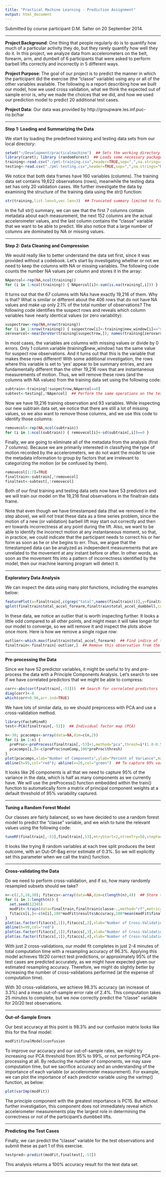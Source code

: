 ```yaml
---
title: "Practical Machine Learning - Prediction Assignment"
output: html_document
---
```


Submitted by course participant D.M. Salter on 20 September 2014.

<hr>

**Project Background**: One thing that people regularly do is to quantify how much of a particular activity they do, but they rarely quantify how well they do it. In this project, we analyze data from accelerometers on the belt, forearm, arm, and dumbell of 6 participants that were asked to perform barbell lifts correctly and incorrectly in 5 different ways. 

**Project Purpose**: The goal of our project is to predict the manner in which the participant did the exercise (the "classe" variable) using any or all of the other variables available. The following is a report describing how we built our model, how we used cross validation, what we think the expected out of sample error is, why we made the choices that we did, and how we used our prediction model to predict 20 additional test cases. 

**Project Data**: Our data was provided by http://groupware.les.inf.puc-rio.br/har

<hr>

**Step 1: Loading and Summarizing the Data**

We start by loading the predefined training and testing data sets from our local directory:

```r
setwd("~/Development/practicalmachine")  ## Sets the working directory
library(caret); library (randomForest)  ## Loads some necessary packages
training<-read.csv("./pml-training.csv",header=TRUE,sep=",",na.strings="NA")  ## Reads in the training data set
testing<-read.csv("./pml-testing.csv",header=TRUE,sep=",",na.strings="NA")  ## Reads in the testing data set
```

We notice that both data frames have 160 variables (columns). The training data set contains 19,622 observations (rows), meanwhile the testing data set has only 20 validation cases. We further investigate the data by examining the structure of the training data using the str() function:

```r
str(training,list.len=5,vec.len=3)  ## Truncated summary limited to first 5 columns of the training data frame
```
In the full str() summary, we can see that the first 7 columns contain metadata about each measurement, the next 152 columns are the actual accelerometer values, and the last column contains the "classe" variable that we want to be able to predict. We also notice that a large number of columns are dominated by NA or missing values.

<hr>

**Step 2: Data Cleaning and Compression**

We would really like to better understand the data set first, since it was provided without a codebook. Let's start by investigating whether or not we need to keep the columns with NA or missing variables. The following code counts the number NA values per column and stores it in the array:

```r
NApercol<-rep(NA,ncol(training))
for (i in 1:ncol(training)) { NApercol[i]<-sum(is.na(training[,i])) }
```

It turns out that the 67 columns with NAs have exactly 19,216 of them. Why is that? What is similar or different about the 406 rows that do not have NA values and make up only 2.1% of the total number of observations? The following code identifies the suspect rows and reveals which column variables have nearly identical values (or zero variability):

```r
suspectrow<-rep(NA,nrow(training))
for (i in 1:nrow(training)) { suspectrow[i]<-training$new_window[i]=="yes" }
zerovarcol<-nearZeroVar(training[suspectrow,]); names(training[zerovarcol])
```

In most cases, the variables are columns with missing values or divide by 0 errors. Only 1 column variable (training$new_window) has the same value for suspect row observations. And it turns out that this is the variable that makes these rows different! With some additional investigation, the rows where this variable is set to 'yes' appear to be summary entries, and are fundamentally different than the other 19,216 rows that are instantaneous measurements of motion. Thus, we will remove these rows (and the columns with NA values) from the training data set using the following code:

```r
subtrain<-training[!suspectrow,NApercol==0]
subtest<-testing[,!NApercol]  ## Perform the same operations on the testing data set
```

Now we have 19,216 training observation and 93 variables. While inspecting our new subtrain data set, we notice that there are still a lot of missing values, so we also want to remove those columns, and we use this code to identify those columns:

```r
removecol<-rep(NA,ncol(subtrain))
for (i in 1:ncol(subtrain)) { removecol[i]<-sd(subtrain[,i])==0 }
```

Finally, we are going to eliminate all of the metadata from the analysis (first 7 columns). Because we are primarily interested in classifying the type of motion recorded by the accelerometers, we do not want the model to use the metadata information to group by factors that are irrelevant to categorizing the motion (or be confused by them).

```r
removecol[1:7]=TRUE
finaltrain<-subtrain[,!removecol]
finaltest<-subtest[,!removecol]
```

Both of our final training and testing data sets now have 53 predictors and we will train our model on the 19,216 final observations in the finaltrain data frame.

Note that even though we have timestamped data (that we removed in the step above), we will _not_ treat these data as a time series problem, since the motion of a new (or validation) barbell lift may start out correctly and then err towards incorrectness at any point during the lift. Also, we want to be able to identify the incorrect motion at any instantaneous moment, so that, in practice, we could indicate that the participant needs to correct his or her form as soon as he or she begins to err. Thus, we argue that the timestamped data can be analyzed as independent measurements that are unrelated to the movement at any instant before or after. In other words, as soon as the movement fits into a pattern of incorrectness identified by the model, then our machine learning program will detect it.

<hr>

**Exploratory Data Analysis**

We can inspect the data using many plot functions, including the examples below:

```r
featurePlot(x=finaltrain[,c(grep("total",names(finaltrain)))],y=finaltrain$classe,plot="pairs",main="Comparing Predictors")
qplot(finaltrain$total_accel_forearm,finaltrain$total_accel_dumbbell,colour=finaltrain$classe,main="Identifying Outliers")
```

In these data, we notice an outlier that is worth inspecting further. It looks a little odd compared to all other points, and might mean it will take longer for our model to converge, so we will remove it and inspect the plots above once more. Here is how we remove a single rogue row:

```r
outlier<-which.max(finaltrain$total_accel_forearm)  ## Find indice of the outlying point
finaltrain<-finaltrain[-outlier,]  ## Remove this observation from the training set
```

<hr>

**Pre-processing the Data**

Since we have 52 predictor variables, it might be useful to try and pre-process the data with a Principle Components Analysis. Let's search to see if we have correlated predictors that we might be able to compress:

```r
corr<-abs(cor(finaltrain[,-53]))  ## Search for correlated predictors
diag(corr)<-0
which(corr>0.90,arr.ind=TRUE)
```

We have lots of similar data, so we should preprocess with PCA and use a cross-validation method.

```r
library(FactoMineR)
test<-PCA(finaltrain[,-53])  ## Individual factor map (PCA)
```

```r
n<-30; pcacomps<-array(data=NA,dim=c(n,2))
for (i in 1:n) {
  preProc<-preProcess(finaltrain[,-53]+1,method="pca",thresh=i*(1.0-0.5)/(n+1)+0.5)
  pcacomps[i,]<-c(preProc$numComp,100*preProc$thresh)
}
plot(pcacomps,xlab="Number of Components",ylab="Percent of Variance",main="How many Principle Components are Necessary?")
abline(h=95,col="red"); abline(v=26,col="green")  ## To capture 95% variability (default)
```

It looks like 26 components is all that we need to capture 95% of the variance in the data, which is half as many components as we currently have. We will use the preProcess() function embedded within the train() function to automatically form a matrix of principal component weights at a default threshold of 95% variability captured.

<hr>

**Tuning a Random Forest Model**

Our classes are fairly balanced, so we have decided to use a random forest model to predict the "classe" variable, and we wish to tune the relevant values using the following code:

```r
tuneRF(finaltrain[,-53],finaltrain[,53],mtryStart=2,ntreeTry=50,stepFactor=2,improve=0.01,trace=TRUE,plot=TRUE,doBest=TRUE)
```

It looks like trying 8 random variables at each tree split produces the best outcome, with an Out-Of-Bag error estimate of 0.3%. So we will explicitly set this parameter when we call the train() function.

<hr>

**Cross-validating the Data**

Do we need to perform cross-validation, and if so, how many randomly resampled subsets should we take?

```r
n<-c(2,5,10,30); fitaccs<-array(data=NA,dim=c(length(n),4))  ## Store the fit accuracies for models with up to n cross-validations
for (i in 1:length(n)) {
  set.seed(12345)
  modFit<-train(data=finaltrain,finaltrain$classe~.,method="rf",metric="Accuracy",preProcess="pca",importance=TRUE,trControl=trainControl(method="cv",p=0.7,number=n[i]),tuneGrid=data.frame(.mtry=8))
  fitaccs[i,]<-c(n[i],100*modFit$results$Accuracy,100*mean(modFit$finalModel$err.rate),modFit$times$everything[[3]]/60)
}
plot(as.factor(fitaccs[,1]),fitaccs[,2],xlab="Number of Cross-Validations",ylab="Model Accuracy Percentage",ylim=c(95,100))
abline(h=99,col="red")
plot(as.factor(fitaccs[,1]),fitaccs[,3],xlab="Number of Cross-Validations",ylab="Mean Out-Of-Sample Error Rate")
plot(as.factor(fitaccs[,1]),fitaccs[,4],xlab="Number of Cross-Validations",ylab="Computation Time (in minutes)")
```

With just 2 cross-validations, our model fit completes in just 2-4 minutes of total computation time with a resampling accuracy of 96.3%. Applying this model achieves 19/20 correct test predictions, or approximately 95% of the test cases are predicted accurately, as we might have expected given our estimated resampling accuracy. Therefore, we might do slightly better by increasing the number of cross-validations performed (at the expense of computation time). 

With 30 cross-validations, we achieve 98.3% accuracy (an increase of 3.3%) and a mean out-of-sample error rate of 2.4%. This computation takes 25 minutes to complete, but we now correctly predict the "classe" variable for 20/20 test observations.

<hr>

**Out-of-Sample Errors**

Our best accuracy at this point is 98.3% and our confusion matrix looks like this for the final model:

```r
modFit$finalModel$confusion
````

To improve our accuracy and our out-of-sample rates, we might try increasing our PCA threshold from 95% to 99%, or not performing PCA pre-processing at all. By reducing the number of components, we may save computation time, but we sacrifice accuracy and an understanding of the importance of each variable (or accelerometer measurement). For example, we can plot the importance of each predictor variable using the varImp() function, as below:

```r
plot(varImp(modFit))
```

The principle component with the greatest importance is PC15. But without further investigation, this component does not immediately reveal which accelerometer measurements play the largest role in determining the correctness or not of the participant's dumbbell lifts.

<hr>

**Predicting the Test Cases**

Finally, we can predict the "classe" variable for the test observations and submit these as part 1 of this exercise.

```r
testpred<-predict(modFit,finaltest[,-53])
````

This analysis returns a 100% accuracy result for the test data set.

<hr>

